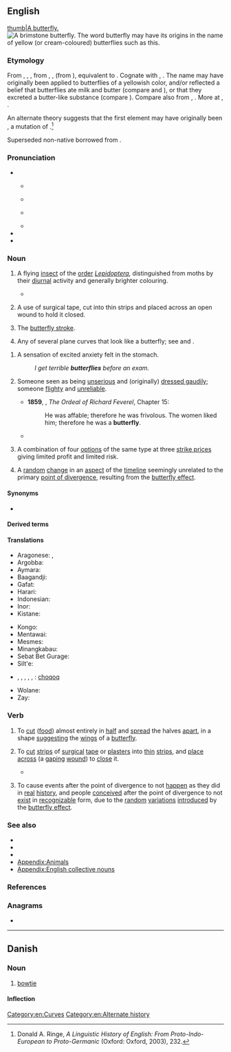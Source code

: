 ==English==
{{commons|Butterfly}}
{{was wotd|2006|January|23}}
{{wikipedia}}
[[image:Polygonia c-album Weinsberg 20070818.jpg|thumb|A butterfly.]]
[[File:Gonepteriyx rhamni.jpg|thumb|A [[w:brimstone butterfly|brimstone butterfly]]. The word ''butterfly'' may have its origins in the name of yellow (or cream-coloured) butterflies such as this.]]

===Etymology===
From {{inh|en|enm|buterflie}}, {{m|enm|butturflye}}, {{m|enm|boterflye}}, from {{inh|en|ang|butorflēoge}}, {{m|ang|buttorflēoge}}, {{m|ang|buterflēoge}} (from {{m|ang|butere||butter}}), equivalent to {{compound|en|butter|fly}}. Cognate with {{cog|nl|botervlieg}}, {{cog|de|Butterfliege||butterfly}}. The name may have originally been applied to butterflies of a yellowish color, and/or reflected a belief that butterflies ate milk and butter (compare {{cog|de|Molkendieb||butterfly|lit=whey thief}} and {{cog|nds|Botterlicker||butterfly|lit=butter-licker}}), or that they excreted a butter-like substance (compare {{cog|nl|boterschijte||butterfly|lit=butter-shitter}}). Compare also {{cog|de|Schmetterling}} from {{m|de|Schmetten||cream}}, {{cog|nds-de|Bottervögel|t=butterfly|lit=butter-fowl}}. More at {{l|en|butter}}, {{l|en|fly}}.

An alternate theory suggests that the first element may have originally been {{m|ang||butor-|beater}}, a mutation of {{m|ang|bēatan||to beat}}.<ref>Donald A. Ringe, ''A Linguistic History of English: From Proto-Indo-European to Proto-Germanic'' (Oxford: Oxford, 2003), 232.</ref>

Superseded non-native {{noncog|enm|papilion|t=butterfly}} borrowed from {{noncog|fro|papillon|t=butterfly}}.

===Pronunciation===
* {{IPA|en|/ˈbʌtə(ɹ)flaɪ/}}
** {{a|US|CA}} {{IPA|en|[ˈbʌɾɚflaɪ]}}
** {{audio|en|en-ca-butterfly.ogg|Audio (CA)}}
** {{a|UK}} {{IPA|en|[ˈbʌtəflaɪ]}}
** {{audio|en|En-uk-a butterfly.ogg|Audio (RP)}}
* {{audio|en|en-au-butterfly.ogg|Audio (AU)}}
* {{rhymes|en|aɪ}}

===Noun===
{{en-noun}}

# {{senseid|en|Q11946202}}A flying [[insect]] of the [[order]] ''[[Lepidoptera]]'', distinguished from moths by their [[diurnal]] activity and generally brighter colouring. {{defdate|from 11th c.}}
#* {{RQ:Lawrence Phoenix|chapter=[Autobiographical Fragment]|page=836|passage=It is true. I am like a '''butterfly''', and I shall only live a little while.}}
# {{lb|en|medicine|attributive}} A use of surgical tape, cut into thin strips and placed across an open wound to hold it closed.
#: {{ux|en|'''butterfly''' tape; '''butterfly''' bandage; '''butterfly''' strips}}
# {{senseid|en|Q245249}}{{lb|en|swimming}} The [[butterfly stroke]]. {{defdate|from 20th c.}}
# Any of several plane curves that look like a butterfly; see {{w|Butterfly curve (transcendental)}} and {{w|Butterfly curve (algebraic)}}. [[Category:en:Curves]]
[[Category:en:Alternate history]]
# {{lb|en|in plural}} A sensation of excited anxiety felt in the stomach.
#: ''I get terrible '''butterflies''' before an exam.''
# {{lb|en|now|rare}} Someone seen as being [[unserious]] and (originally) [[dress#Verb|dressed ]] [[gaudily]]; someone [[flighty]] and [[unreliable]]. {{defdate|from 17th c.}}
#* '''1859''', {{w|George Meredith}}, ''The Ordeal of Richard Feverel'', Chapter 15:
#*: He was affable; therefore he was frivolous. The women liked him; therefore he was a '''butterfly'''.
#* {{quote-book|en|year=1897|author=Henry James|title=What Maisie Knew|passage=The day came indeed when her breathless auditors learnt from her in bewilderment that what ailed him was that he was, alas, simply not serious. Maisie wept on Mrs. Wix's bosom after hearing that Sir Claude was a '''butterfly'''{{nb...}}.}}
# {{lb|en|finance}} A combination of four [[option]]s of the same type at three [[strike price]]s giving limited profit and limited risk.
# {{lb|en|[[alternate history]]}} A [[random]] [[change]] in an [[aspect]] of the [[timeline]] seemingly unrelated to the primary [[point of divergence]], resulting from the [[butterfly effect]].
#: {{ux|en|One potential '''butterfly''' could be JFK having another son the year after the POD instead of a daughter.}}

====Synonyms====
* {{l|en|lep}}

====Derived terms====
{{der3|en|butterflies in one's stomach
|[[butterfly agave]] ({{taxlink|Agave potatorum|species}})
|butterfly ballot
|butterfly banners
|{{vern|butterfly bat}} ({{taxlink|Glauconycteris variegata|species|ver=200622}})
|butterfly bomb
|{{l|en|butterfly bush}} (see [[buddleia]] or [[buddleja]])
|butterfly chair
|[[butterfly clam]] ({{taxlink|Ellipsaria lineolata|species|ver=200622}})
|{{l|en|butterfly collector}} (see [[lepidopterist]] or [[lepidopterology]])
|{{vern|butterfly cod}} ({{taxlink|Pterois|genus|ver=200622}} spp.)
|[[butterfly crab]] ({{taxlink|Cryptolithodes typicus|species}})
|butterfly dam
|butterfly damper
|butterfly effect
|[[butterfly fish]]
|{{vern|butterfly flower}} (see [[schizanthus]])
|butterfly hinge
|butterfly keyboard
|butterfly knife
|butterfly knot
|{{vern|butterfly lily}} ({{taxlink|Hedychium coronarium|species|ver=200622}})
|{{vern|butterfly mussel}}
|butterfly needle
|butterfly net
|{{l|en|butterfly nut}} ([[wing nut]])
|{{vern|butterfly orchid}}
|butterfly pea
|{{vern|butterfly plant}} ({{taxlink|Carallia brachiata|species|ver=200622}})
|[[butterfly ray]] ({{taxlink|Gymnuridae|family}})
|{{vern|butterfly shell}}
|butterfly stitch
|{{l|en|butterfly stroke}} (swimming)
|butterfly table
|{{vern|butterfly tulip}}
|butterfly valve
|[[butterfly weed]] (''{{ll|mul|Asclepias tuberosa}}'')
|butterfly window
|float like a butterfly
|[[peacock butterfly]]
|social butterfly
}}

====Translations====
<!-- The names of some of the following languages seem a bit spurious; this probably needs to be dealt with eventually. -->
{{trans-top|id=Q11946202|insect}}
{{multitrans|data=
* Abaza: {{tt|abq|лымхӏарыгӏв}}
* Abkhaz: {{tt|ab|аԥарԥалыкь}}, {{tt|ab|ахьчԥаԥыр|alt=ахьчҧаҧыр}}
* Acatepec Me'phaa: {{tt|tpx|pi̱jpí}}
* Adja: {{tt|ajg|pkolinouhoin}}
* Adnyamathanha: {{tt|adt|vurruka}}
* Adyghe: {{tt|ady|хьэтӏрэпӏый}} {{qualifier|Shapsug}}, {{tt|ady|хьампӏырашъу}} {{qualifier|Temgoy}}, {{tt|ady|хьэнтӏэрэпӏый}} {{qualifier|Abzakh}}
* Afrikaans: {{tt|af|skoenlapper}}
* Ainu: {{tt|ain|ヘポラㇷ゚|tr=heporap}}, {{tt|ain|マレゥレゥ|tr=marewrew}}
* Akan:
*: Twi: {{tt|ak|afafantɔ}}
* Alabama: {{tt|akz|hakchoopàalpa}}
* Albanian: {{tt+|sq|flutur|f}}
* Amharic: {{tt|am|ቢራቢሮ}}
* Amis: {{tt|ami|adipangpang}}, {{tt|ami|'adipangpang}}
* Angami: {{tt|njm|zopruo}}
* Antillean Creole: {{tt|gcf|papiyòt}}
* Apache:
*: Western Apache: {{tt|apw|doolé}}
* Arabic: {{tt+|ar|فَرَاشَة|f}}
*: Algerian Arabic: {{t|arq|بوفرفطو}}, {{t|arq|بابيو}}
*: Egyptian Arabic: {{tt|arz|ابو دقيق|m|tr=ʾabu diʾīʾ}}, {{tt|arz|فراش|m|tr=farāš}}
*: Gulf Arabic: {{tt|afb|طرفشانة|m|tr=ṭerfešāna}}
*: Hijazi Arabic: {{tt|acw|فراشة|f|tr=farāša}}
*: Moroccan Arabic: {{tt|ary|فراشة|f|tr=farāša}}, {{t|ary|فرططو|m|tr=farṭuṭṭu}}
*: Tunisian Arabic: {{tt|aeb|فرططو|tr=farṭaṭṭu}}
* Aragonese: {{tt|an|paxarela|f}}, {{tt|an|volandrina|f}}, {{tt|an|palometa|f}}, {{tt|an|pamparola|f}}, {{tt|an|bombolón|m}}
* Araki: {{tt|akr|p̈ep̈e}}
* Arapaho: {{tt|arp|nihˀoːteibeihiː}}
* Armenian: {{tt+|hy|թիթեռ}}, {{tt|hy|մաշկաթիթեղ}} {{qualifier|dialectal}}
*: Old Armenian: {{tt|xcl|թիթեռն}}
* Aromanian: {{tt|rup|flituru|m}}
* Assamese: {{tt|as|পখিলা}}
* Asturian: {{tt+|ast|mariposa|f}}, {{tt+|ast|pumarina|f}}, {{t+|ast|caparina|f}}
* Ateso: {{tt|teo|eporiporit}}
* Atikamekw: {{tt|atj|kwakwapicic}}
* Avar: {{tt|av|кӏалкӏучӏ|sc=Cyrl}}
* Aymara: {{tt|ay|pilpintu}}
* Azerbaijani: {{tt+|az|kəpənək}}, {{tt+|az|pərvanə}}
* Balinese: {{tt|ban|kupu-kupu}}
* Bambara: {{tt|bm|dimago}}, {{tt|bm|npɛrɛnpɛrɛ}}, {{tt|bm|nfirinfirin}}, {{tt|bm|afúntúnkpεkpε}}
* Bandjalang: {{tt|bdy|banjalahm}}
* Baniwa: {{tt|bwi|makaru}}
* Barngarla: {{t|bjb|bilyilya}}
* Bashkir: {{tt|ba|күбәләк}}
* Basque: {{tt+|eu|tximeleta}}, {{tt+|eu|pinpilinpauxa}}, {{tt+|eu|inguma}}, {{tt|eu|marisorgin}}, {{tt+|eu|pinpirin}}, {{tt+|eu|jainkoilo}}, {{tt|eu|txipirrita}}
* Bats: {{tt|bbl|პეპელ}}
* Bau Bidayuh: {{tt|sne|karimunuo}}
* Belarusian: {{tt+|be|матылёк|m}}, {{tt|be|маты́ль|m}}
* Bengali: {{tt+|bn|প্রজাপতি}}
* Bikol Central: {{tt|bcl|kalibangbang}}
* Binukid: {{tt|bkd|kalibangbang}}
* Bislama: {{t|bi|nambembe}}
* Bouyei: {{tt|pcc|mbucmbax}}
* Breton: {{tt+|br|balafenn|f}}
* Brooke's Point Palawano: {{tt|plw|babang}}
* Bulgarian: {{tt+|bg|пеперу́да|f}}
* Burmese: {{tt+|my|လိပ်ပြာ|sc=Mymr}}
* Buryat: {{tt|bua|эрбээхэй}}
* Caddo: {{tt|cad|banús}}
* Carrier: {{tt|crx|tsangwelht'ah}}
* Catalan: {{tt+|ca|papallona|f}}, {{qualifier|dialectal|dated}} {{tt+|ca|papalló|m}}, {{qualifier|dialectal}} {{tt|ca|papaió|m}}, {{qualifier|dialectal}} {{tt|ca|babaiana|f}}, {{qualifier|dialectal}} {{tt+|ca|paloma|f}}, {{qualifier|dialectal}} {{tt+|ca|palometa|f}}
* Cebuano: {{tt|ceb|alibangbang}}, {{tt|ceb|kabakaba}}
* Central Atlas Tamazight: {{tt|tzm|ⵉⴱⵍⵉⵍⵍⵉ}}
* Central Dusun: {{tt|dtp|kolibambang}}
* Central Mazahua: {{tt|maz|xefi}}
* Central Sierra Miwok: {{tt|csm|hól·ok·iṭiwa-}}
* Ch'orti': {{tt|caa|pehpem}}, {{tt|caa|pehpim}}
* Chamicuro: {{tt|ccc|kamajto}}
* Chamorro: {{tt|ch|ababang}}
* Chechen: {{tt|ce|полла|sc=Cyrl}}
* Cheke Holo: {{tt|mrn|naʼalo}}
* Cherokee: {{tt|chr|ᎧᎹᎹ}}
* Cheyenne: {{tt|chy|hevávȧhkema}}
* Chichicapan Zapotec: {{tt|zpv|bidxiidxi}}
* Chinese:
*: Cantonese: {{tt|yue|蝴蝶|tr=wu4 dip6-2|sc=Hani}}
*: Dungan: {{tt|dng|хўте}}
*: Gan: {{tt|gan|蝴蝶|tr=fu4 tiet}}
*: Hakka: {{tt|hak|揚蝶仔|sc=Hani}}, {{tt|hak|扬蝶仔|tr=yòng-ya̍k-é, yòng-ya̍p-é|sc=Hani}}
*: Jin: {{tt|cjy|蝴蝶|tr=hu1 dieh5}}
*: Mandarin: {{tt+|cmn|蝴蝶|tr=húdié|sc=Hani}}
*: Min Dong: {{tt|cdo|蝴蝶|tr=hù-diĕk|sc=Hani}}
*: Min Nan: {{tt+|nan|蝶仔|tr=ia̍h-á}}, {{tt+|nan|蝴蝶|tr=ô͘-tia̍p|sc=Hani}}, {{tt+|nan|尾蝶|tr=bóe-ia̍h, bé-ia̍h|sc=Hani}}, {{tt|nan|尾蝶仔|tr=bóe-ia̍h-á, bé-ia̍h-á|sc=Hani}}, {{tt|nan|蝶婆|tr=ia̍h-pô|sc=Hani}}
*: Wu: {{tt|wuu|蝴蝶|tr=hhu diq|sc=Hani}}
*: Xiang: {{tt|hsn|蝴蝶|tr=fu2 tie6}}
* Chipewyan: {{tt|chp|yágoli}}
* Choctaw: {{tt|cho|hatapushik}}
* Chol: {{tt|ctu|pejpem}}
* Chukchi: {{tt|ckt|ӄопаԓготкочьын|tr=qopalgotkoč'yn}}
* Chuukese: {{tt|chk|nipwisipwis}}
* Chuvash: {{tt|cv|лӗпӗш}}
* Coatecas Altas Zapotec: {{tt|zca|mitet}}
* Cornish: {{tt|kw|tykki Duw|m}}
* Creek: {{tt|mus|tvffolupv}}
* Crimean Tatar: {{tt|crh|köbelek}}
* Cupeño: {{tt|cup|malvel}}
* Czech: {{tt+|cs|motýl|m}}
* Dakota: {{tt|dak|kimimina}}
* Danish: {{tt+|da|sommerfugl|c}}, {{tt|da|sommerflue}} {{qualifier|North Jutland}}, {{tt|da|skurvefugl}} {{qualifier|South Jutland}}
* Dargwa: {{tt|dar|къабулдан}}
* Darkinjung: {{tt|xda|burrudir}}
* Dharug: {{tt|xdk|burrudyara}}
* Dhivehi: {{tt|dv|ކޮކާ|sc=Thaa}}
* Dhuwal: {{tt|dwu|buurnba}}
* Dieri: {{tt|dif|karlipilhi}}
* Dolgan: {{tt|dlg|лөрүө|tr=lörüö}}
* Dupaningan Agta: {{tt|duo|lelle}}, {{tt|duo|lollo}}
* Dutch: {{qualifier|neutral}} {{tt+|nl|vlinder|m}}; {{qualifier|dated}} {{tt+|nl|kapel|f}}, {{tt|nl|pepel|m}}, {{tt|nl|vijfwouter|m}}; {{qualifier|archaic}} {{tt|nl|boterschijte|f}}, {{tt|nl|botervlieg|f}}, {{tt|nl|pennenvogel|m}}, {{tt+|nl|schoenlapper|m}}, {{tt|nl|zomervogel|m}}; {{qualifier|poetic}} {{tt|nl|fladderaar|m}}
* Eastern Bontoc: {{tt|ebk|fob-ollo}}
* Elfdalian: {{tt|ovd|fyörolder|m}}
* Emilian: {{tt|egl|parpàja|f}}
* Erzya: {{tt|myv|нимиляв}}
* Esperanto: {{tt+|eo|papilio}}
* Estonian: {{tt+|et|liblikas}}
* Evenki: {{tt|evn|лэрэдэ}}, {{tt|evn|авава}}
* Ewe: {{tt|ee|dyekpakpa}}
* Faroese: {{tt|fo|firvaldur|m}}, {{tt|fo|summarfuglur|m}}, {{tt|fo|fiðrildi|n}}
* Fijian: {{tt+|fj|bebe}}
* Finnish: {{tt+|fi|perhonen}}
* Fon: {{tt|fon|afúntúnkpεkpε}}, {{tt|fon|awɛwɛ}}
* French: {{tt+|fr|papillon|m}}
* Friulian: {{tt|fur|pavee|f}}
* Fula: {{tt|ff|pucharlar}} {{qualifier|Guinée Conakry}}, {{tt|ff|bidilallah}} {{qualifier|Mauritania}}, {{tt|ff|bedelallah}}, {{tt|ff|palapala}} {{qualifier|Sierra Leone}}, {{tt|ff|lilldeh}}
* Gagauz: {{tt|gag|kelebek}}
* Galician: {{tt+|gl|bolboreta|f}}, {{tt|gl|volvoreta|f}}, {{tt|gl|barboleta|f}}, {{tt|gl|avelaíña|f}}, {{tt|gl|andola|f}}, {{tt|gl|volalla|f}}
* Gamilaraay: {{tt|kld|balabalaa}}
* Gen: {{tt|gej|abèbe}}, {{tt|gej|abè}}, {{tt|gej|abey}}
* Georgian: {{tt+|ka|პეპელა}}
* German: {{tt+|de|Schmetterling|m}}, {{qualifier|poetic}} {{tt+|de|Falter|m}}, {{tt+|de|Tagfalter|m}}
*: Alemannic German: {{tt|gsw|Summervogel|m}}, {{tt|gsw|Fifalter|m}}
*: Pennsylvania German: {{tt|pdc|Fleddermaus|f}}
* Gong: {{tt|ugo|ลาบู้}}
* Gooniyandi: {{tt|gni|malimali}}
* Greek: {{tt+|el|πεταλούδα|f}}, {{tt+|el|ψυχή|f}}
*: Ancient: {{tt|grc|σητόδοκις|f}}, {{tt|grc|ψυχή|f}}
* Greenlandic: {{tt|kl|pakkaluaq}}, {{tt|kl|utsuppaluaq}}
* Guaraní: {{tt|gn|panambi}}
* Guerrero Amuzgo: {{tt|amu|kítzë}}
* Gujarati: {{tt|gu|પતંગિયું|n}}, {{tt|gu|ફૂદું|n}}
* Gutnish: {{tt|gmq-gut|fjädavall|m}}, {{tt|gmq-gut|fjädurhalldi|m}}, {{tt|gmq-gut|fjädaralld|m}}
* Hadiyya: {{tt|hdy|birabira}}
* Haitian Creole: {{tt|ht|papiyon}}
* Haiǁom: {{tt|hgm|abuxare}}
* Hausa: {{tt|ha|balebale}}, {{tt|ha|bude littafi}}, {{tt|ha|malam bu'de littafi}}
* Hawaiian: {{tt|haw|pulelehua}}
* Hebrew: {{tt+|he|פַּרְפַּר|m|tr=parpar}}
* Heiltsuk: {{tt|hei|hḷúlu}}
* Hidatsa: {{tt|hid|abóoga}}
* Higaonon: {{t|mba|alibangbang}}
* Hiligaynon: {{tt|hil|alibangbang}}
* Hindi: {{tt+|hi|तितली|f}}
* Hopi: {{tt|hop|masivie}}, {{tt|hop|poliwe}}
* Huichol: {{tt|hch|kɨpí}}
* Hungarian: {{tt+|hu|pillangó}}, {{tt+|hu|lepke}}
* Hupa: {{tt|hup|kidiwisčeˀ}}
* Icelandic: {{tt+|is|fiðrildi|n}}
* Idi: {{tt|idi|kwendere}}
* Ido: {{tt+|io|papiliono}}
* Igbo: {{tt|ig|olookolombooka}}
* Ila: {{tt|ilb|inkongolo}}, {{tt|ilb|sikapempenya}}
* Ilocano: {{tt|ilo|kulibangbang}}
* Indonesian: {{tt+|id|kupu-kupu}}, {{tt|id|rama-rama}}
* Ineseño: {{tt|inz|ˀayatulutul}}
* Ingush: {{tt|inh|кӏормац}}
* Interlingua: {{tt|ia|papilion}}
* Inuktitut: {{tt|iu|ᑕᕐᕋᓕᑭᑖᖅ|sc=Cans}}
* Inupiaq: {{tt|ik|taqalukisaq}}
* Irish: {{tt+|ga|féileacán|m}}
* Italian: {{tt+|it|farfalla|f}}
* Italiot Greek: {{tt|grk-ita|ajarài|n}}
* Itelmen: {{tt|itl|вэвэчӽ|tr=vevečχ}}
* Ivatan: {{t|ivv|kodibabang}}
* Jakaltek: {{tt|jac|nam}}
* Japanese: {{tt+|ja|蝶々|tr=ちょうちょう, chōchō}}, {{tt+|ja|蝶|tr=ちょう, chō}}, {{tt+|ja|蝴蝶|tr=こちょう, kochō}}, {{tt+|ja|チョウ|tr=chō|sc=Jpan}}
* Jarawa: {{tt|anq|peʈpel}}
* Javanese: {{tt+|jv|kupu}}
* Kabardian: {{tt|kbd|хьэндырабгъуэ}}
* Kabuverdianu: {{tt|kea|gorgoleta}}
* Kabyle: {{tt|kab|aferṭeṭṭu|m}}
* Kalagan: {{tt|kqe|karibangbang}}
* Kalmyk: {{tt|xal|эрвәкә|sc=Cyrl}}
* Kamba: {{tt|kam|kimbalut'ya}}
* Kanakanabu: {{tt|xnb|ta'anna}}
* Kannada: {{tt+|kn|ಚಿಟ್ಟೆ}}, {{tt+|kn|ಹಾತೆ}}
* Kapampangan: {{tt|pam|talúbang}}
* Karachay-Balkar: {{tt|krc|дибилдирик}}, {{tt|krc|гёбелекке}}
* Karaim: {{tt|kdr|kebalak}}
* Karakalpak: {{tt|kaa|gu‘belek}}
* Karelian: {{tt|krl|liipukkaine}}
* Karok: {{tt|kyh|xatimniim}}
* Kashmiri: {{tt|ks|پَنہٕ پونٛپُر}}
* Kashubian: {{tt|csb|mòtil|m}}
* Kaurna: {{tt|zku|pilyapilya}}
* Kazakh: {{tt|kk|елбелек}}, {{tt|kk|кёбелек}}
* Khakas: {{tt|kjh|ӧрбекей}}, {{tt|kjh|хубаған}}
* Khmer: {{tt+|km|មេអំបៅ}}
* Kikuyu: {{tt|ki|kĩĩhuruta|c7}}
* Kimaragang: {{tt|kqr|kolibambang}}
* Klallam: {{tt|clm|ƛ̕aʔƛ̕ápt}}
* Koasati: {{tt|cku|hacokpalpa}}
* Komi-Permyak: {{tt|koi|бобув}}
* Kongo: {{tt|kg|lumbembambemba}}
* Konkani: {{tt|kok|tr=pakho}}
* Konni: {{tt|kma|kpanjabi}}
* Korean: {{tt+|ko|나비}}
* Krobu: {{tt|kxb|kutuu}}
* Kumyk: {{tt|kum|гюмелек}}, {{tt|kum|гёбелек}}
* Kunigami: {{tt|xug|タベールー|tr=tabērū}}
* Kurdish:
*: Central Kurdish: {{tt|ckb|پەپوولە}}
*: Northern Kurdish: {{tt+|kmr|pelatînk|f}}, {{tt|kmr|sepirek}}, {{tt+|kmr|pirpirok}}
* Kwanyama: {{tt|kj|onanga}}
* Kwara'ae: {{tt|kwf|bébe}}
* Kyrgyz: {{tt+|ky|көпөлөк}}
* Lachixío Zapotec: {{tt|zpl|biti}}
* Lak: {{tt|lbe|чӏимучӏали}}, {{tt|lbe|цӏицӏимкӏала}}
* Lakota: {{tt|lkt|kimimila}}
* Lamba: {{tt|lam|ici-pempele}}
* Lao: {{tt+|lo|ແມງກະເບື້ອ}}
* Ladin: {{tt|lld|pavël|m}}
* Latgalian: {{tt|ltg|tauriņs|m}}, {{tt|ltg|lipiņs|m}}
* Latin: {{tt+|la|pāpiliō|m}}
* Latvian: {{tt|lv|taurenis}}
* Lenje: {{tt|leh|limpempele}}
* Lezgi: {{tt|lez|чепелукь}}
* Limburgish: {{tt|li|zómmersvleeg|f}}
* Limos Kalinga: {{tt|kmk|kullapoy}}
* Lingala: {{tt|ln|kipouzala|c9a|c10a}}, {{tt|ln|mpornboli|c9|c10}}
* Lithuanian: {{tt+|lt|drugys|m}}, {{tt|lt|drugelis|m}}, {{tt|lt|peteliškė|f}}
* Livonian: {{tt|liv|libālabā}}, {{tt|liv|liblabbiņ}}, {{tt|liv|liepālinki}}, {{tt|liv|liepālind}}
* Lombard: {{tt|lmo|parpai|m}}
* Low German:
*: Dutch Low Saxon: {{tt|nds-nl|pennevoegel}} {{qualifier|Achterhoeks|Drents|Sallands|Stellingwerfs|Twents|Urkers|Veluws}}, {{tt|nds-nl|vlinder}} {{qualifier|Achterhoeks|Drents|Gronings|Sallands|Stellingwerfs|Twents|Veluws}}; {{tt|nds-nl|bottervliege}} {{qualifier|Gronings|Sallands}}, {{tt|nds-nl|bottervoegel}} {{qualifier|Gronings|Sallands|Twents}}, {{tt|nds-nl|kepelle}} {{qualifier|Twents|Veluws}}, {{tt|nds-nl|zoemervoegel}} {{qualifier|Achterhoeks|Twents}}
*: German Low German: {{tt|nds-de|Bottervagel|m}}, {{tt|nds-de|Sommervagel|m}}; {{tt|nds-de|Botterlicker|m}}, {{tt|nds-de|Fleerling|m}}; {{tt|nds-de|Sommerlott|m}}; {{tt|nds-de|Pennvogel|m}}, {{tt|nds-de|Bottervögel|m}}
* Luba-Kasai: {{tt|lua|bulubulu}}
* Lubuagan Kalinga: {{tt|knb|kullapoy}}
* Luganda: {{tt|lg|ekiwojjolo|c7|c8}}
* Luhya: {{tt|luy|likuyukuyu}}
* Luo: {{tt|luo|oguyo}}
* Luxembourgish: {{tt+|lb|Päiperlek|m}}, {{tt|lb|Mëllerchen|m}}, {{tt|lb|Millermoler|m}}
{{trans-mid}}
* Maasai: {{tt|mas|ɔsámpúrimpúri}}
* Macanese: {{tt|mzs|copo-copo}}
* Macedonian: {{tt|mk|пеперутка|f}}, {{tt|mk|пеперуга|f}}
* Majang: {{tt|mpe|bimbilo}}
* Malagasy: {{tt+|mg|lolo}}
* Malay: {{tt|ms|kupu-kupu}}, {{tt|ms|rama-rama}}
* Malayalam: {{tt+|ml|ചിത്രശലഭം}}, {{tt+|ml|പൂമ്പാറ്റ}}
* Maltese: {{tt|mt|farfett|m}}
* Mam: {{tt|mam|paki'l}}
* Manchu: {{tt|mnc|ᡤᡝᡶᡝᡥᡝ}}
* Mandingo: {{tt|man|vrievran}}
* Mandinka: {{tt|mnk|firifiroo}}
* Manobo: [[kelivangbang]]
* Mansaka: {{tt|msk|karibangbang}}
* Mansi: {{tt|mns|ла̄панты}}
* Manx: {{tt|gv|foillycan|m}}, {{tt|gv|follican|m}}, {{tt|gv|folican|m}}
* Maori: {{tt|mi|pēpepe}}, {{tt|mi|pepeke}}, {{tt|mi|pūrerehua}}, {{t|mi|wairua atua}}
* Mapudungun: {{tt|arn|jampvzkeñ}}
* Maranao: {{tt|mrw|paroparo}}
* Marathi: {{tt|mr|फुलपाखरू|n}}
* Mari:
*: Eastern Mari: {{tt|chm|лыве}}
* Masbatenyo: {{tt|msb|kulibangbang}}
* Matbat: {{tt|xmt|bimbompu}}
* Mauritian Creole: {{tt|mfe|papiyon}}
* Maykulan: {{tt|mnt|pardirr}}
* Mazanderani: {{tt|mzn|پاپلی|tr=pâpëli}}
* Mekeo: {{tt|mek|fefe}}, {{tt|mek|fefe-fefe}}, {{tt|mek|pepeo}} {{qualifier|West Mekeo}}
* Mende: {{tt|men|buwa}}
* Mi'kmaq: {{tt|mic|mimiges|an}}
* Middle Dutch: {{tt|dum|vīveltre}}
* Middle English: {{tt|enm|buterflie}}
* Middle High German: {{tt|gmh|vīvalter}}
* Mingo: {{tt|iro-min|utsiˀtsnôwê}}
* Mingrelian: {{tt|xmf|ფარფალი}}
* Mirandese: {{tt|mwl|paixarina|f}}
* Miwok: [[kiṭīlah]]
* Miyako: {{tt|mvi|チョーチョー|tr=chōchō}}
* Mohawk: {{tt|moh|tsiktsinēnsawen}}
* Moksha: {{tt|mdf|мелав}}
* Mongolian: {{tt+|mn|эрвээхэй}}
* Montagnais: {{tt|moe|kuakuapishish}}
* Montana Salish: {{tt|fla|kʷelùlegu}}
* Moore: {{tt|mos|pilimpiko}}, {{tt|mos|abaga}}
* Mopan Maya: {{tt|mop|pempem}}
* Motu: {{tt|meu|kau-bebe}}
* Mudburra: {{tt|dmw|marlimarlirni}}
* Muong: {{tt|mtq|bươm bưởm}}
* Murrinh-Patha: {{tt|mwf|manman}}
* Nafaanra: {{tt|nfr|kaambɛɛlɛ}}
* Nahuatl:
*: Central: {{tt|nhn|papalotl}}
*: Central Huasteca: {{tt|nch|papalotl}}
*: Classical: {{tt|nci|papalotl}}
*: Coatepec: {{tt|naz|papalu}}
*: Cosoleacaque: {{tt|nhk|me̱me}}
*: Guerrero: {{tt|ngu|papalotl}}
*: Morelos: {{tt|nhm|papalotl}}
*: Tetelcingo: {{tt|nhg|pöpölutl}}
*: Western Huasteca: {{tt|nhw|papalotl}}
*: Zacatlán-Ahuacatlán-Tepetzintla: {{tt|nhi|papalotl}}
* Nanai: {{tt|gld|кокони|tr=kokoni}}, {{tt|gld|чакини|tr=čakini}}
* Nanticoke: {{tt|nnt|aumawncohunt}}
* Narungga: {{t|nnr|billalya}}
* Nauruan: {{tt|na|iyewaeoe}}
* Navajo: {{tt|nv|kʼaalógii}}
* Neapolitan: {{tt|nap|palomma|f}}
* Nepali: {{tt|ne|पुतली (putlii)}}
* Ngaju: {{tt|nij|kakupo}}
* Ngarrindjeri: {{tt|nay|lompalampi}}, {{t|nay|ngartari}}
* Ngiyambaa: {{tt|wyb|pilyu-pilyuka}}
* Nogai: {{tt|nog|куьпелек}}
* Norman: {{tt|nrf|papillote|f}} {{qualifier|Jersey}}
* Northern Catanduanes Bicolano: {{tt|cts|karibangbang}}
* Northern Kankanay: {{tt|xnn|palikwawa}}
* Northern Ndebele: {{tt|nd|ivevane|c5|c6}}
* Northern Paiute: {{tt|pao|tsoapu}}
* Northern Pomo: {{tt|pej|ʔuytʰoktok}}
* Northern Sotho: {{tt|nso|serurubele}}
* Norwegian:
*: Bokmål: {{tt+|nb|sommerfugl|m}}
*: Nynorsk: {{tt|nn|sommarfugl|m}}, {{tt|nn|sumarfugl|m}}, {{tt+|nn|fivreld|n}}, {{tt+|nn|fivrelde|n}}, {{tt|nn|marihøne|f}} {{qualifier|some dialects}}
* Nyunga: {{tt|nys|bataplai}}, {{tt|nys|bindi bindi}}, {{tt|nys|ban-ban}}
* Nzadi: {{tt|nzd|ipááfǔl}}
* Nǀuu: {{tt|ngh|purukutsi}}
* O'odham: {{tt|ood|hohokimal}}
* Occitan: {{tt+|oc|parpalhòl|m}}, {{tt|oc|parpalhòc|m}}, {{tt+|oc|parpalhon|m}}
* Ojibwe: {{tt|oj|memengwaa}}
* Okinawan: {{tt|ryu|はべる|tr=haberu}}
* Old English: {{tt+|ang|fīfealde|f}}, {{tt|ang|buterflēoge|f}}
* Old High German: {{tt|goh|fīfaltra}}, {{tt|goh|fīfaltara}}
* Old Norse: {{tt|non|fīfrildi}}
* Old Saxon: {{tt|osx|fīfoldara}}
* Otomi:
*: Mezquital: {{tt|ote|tu̱mu̱}}
* Oriya: {{tt+|or|ପ୍ରଜାପତି}}
* Oromo: {{tt|om|biillaacha}}
* Ossetian: {{tt|os|гӕлӕбу}}
* Paiwan: {{tt|pwn|kalidrungudrungulj}}
* Palantla Chinantec: {{tt|cpa|chi²tsǿ²}}
* Palauan: {{tt|pau|bangikoi}}
* Papiamentu: {{tt|pap|barbulètè}}, {{tt|pap|barbulèt}}
* Pashto: {{tt|ps|شاپرک|m|tr=šāparák}}, {{tt+|ps|پروانه|f|tr=parwāná}}, {{tt|ps|پتنګ|m|tr=patáng}}
* Persian: {{tt+|fa|پروانه|tr=parvâne}}, {{tt|fa|پرپروک|tr=perperuk}}, {{tt+|fa|شوپرک|tr=šowparak}} {{qualifier|[[Dari]]}}
* Phuthi: {{tt|bnt-phu|sirûrûbëlë|c7|c8}}
* Pipil: {{tt|ppl|papalut}}
* Pirahã: {{tt|myp|sibíoí}}
* Pitjantjatjara: {{tt|pjt|pinta-pinta}}
* Plains Cree: {{tt|crk|ᑲᒫᒪᐠ}}, {{tt|crk|kamâmak}}
* Plautdietsch: {{tt|pdt|Sommavoagel|n}}
* Polish: {{tt+|pl|motyl|m}}
* Portuguese: {{tt+|pt|borboleta|f}}, {{tt+|pt|panapaná|m}} {{qualifier|Brazil}}
* Punjabi: {{tt|pa|ਤਿਤਲੀ|f}}
* Purepecha: {{tt|pua|parakata}}
* Quechua: {{tt|qu|pillpintu}}
* Romani: {{tt|rom|lepetka}}
* Romanian: {{tt+|ro|fluture|m}}
* Romansch: {{tt|rm|spler|m}}, {{tt|rm|tgiralla|f}}, {{tt|rm|tschitta|f}}
* Russian: {{tt+|ru|ба́бочка|f}}, {{tt+|ru|мотылёк|m}}, {{tt+|ru|моты́ль|m}}
* Rwanda-Rundi:
*: Kinyarwanda: {{tt|rw|ikinyugunyugu|c7|c8}}
* S'gaw Karen: {{tt|ksw|စီးကပ့ၤ}}, {{tt|ksw|စီၤကပ့ၤ}}
* Saanich: {{tt|str|sk̕ʷəw̕lex̣əʔ}}
* Sami:
*: Kildin Sami: {{tt|sjd|а̄льп}}
*: Northern Sami: {{tt|se|beaiveloddi}}
* Samoan: {{tt|sm|pepe}}
* Sanskrit: {{tt+|sa|पतंगम}}, {{tt+|sa|शलभ|m}}
* Santali: {{tt|sat|ᱯᱤᱯᱲᱤᱚᱝ|sc=Olck}}
* Saramaccan: {{tt|srm|adömítö}}, {{tt|srm|azöbítötö}}
* Sardinian: {{tt|sc|mariavolavola|m}}
* Saterland Frisian: {{tt|stq|Flitterke|f}}
* Scanian: {{tt|gmq-scy|sømmarfuğl|m}}
* Scots: {{tt|sco|butterflee}}
* Scottish Gaelic: {{tt|gd|dearbadan-de|m}}, {{tt+|gd|dealan-dè|m}}
* Serbo-Croatian:
*: Cyrillic: {{tt|sh|ле̏птӣр|m|sc=Cyrl}}
*: Roman: {{tt+|sh|lȅptīr|m}}
* Seri: {{tt|sei|seenel}}
* Seychellois Creole: {{tt|crs|papiyon}}
* Sherpa: {{t|xsr|བ་ལིབ}}
* Shipibo-Conibo: {{tt|shp|pempén}}
* Shona: {{tt|sn|shavishavi}}
* Shoshone: {{tt|shh|a'yapodoongi}}, {{tt|shh|a'ipputoonkih}} {{qualifier|Western Shoshoni}}
* Sicilian: {{tt+|scn|parpagghiuni|m}}
* Sidamo: {{tt|sid|bilach'a}}
* Silesian: {{tt|szl|szmaterlok|m}}
* Sindhi: {{tt+|sd|پوپٽ|m|tr=popaṭu}}
* Sinhalese: {{tt|si|සමනළ}}, {{tt|si|සමනලයා}}
* Slovak: {{tt+|sk|motýľ|m}}
* Slovene: {{tt+|sl|metulj|m}}
* Somali: {{tt|so|balanbaalis|f}}, {{tt|so|babbisjinni|m}}
* Sorbian:
*: Lower Sorbian: {{tt|dsb|mjatel|m}}
*: Upper Sorbian: {{tt|hsb|mjetel|m}}
* Sotho: {{tt|st|sororomele}}, {{tt+|st|serurubele}}
* Southern Altai: {{tt|alt|кӧбӧлӧк}}
* Southern Amami-Oshima: {{tt|ams|ハブぃラ|tr=habïra}}
* Southern Kalinga: {{tt|ksc|ullapoy}}
* Spanish: {{tt+|es|mariposa|f}}
* Sranan Tongo: {{tt|srn|kapelka}}
* Sumerian: {{tt|sux|𒄵|tr=giriš}}
* Sundanese: {{tt|su|kukupu}}
* Susu: {{tt|sus|chuani}}
* Svan: {{tt|sva|პერპელ}}
* Swahili: {{tt+|sw|kipepeo|c7|c8}}
* Swazi: {{tt|ss|luvivane|c11|c10}}
* Swedish: {{tt+|sv|fjäril|c}}, {{tt+|sv|dagfjäril|c}}
* Sylheti: {{tt|syl|ꠌꠇꠞ}}
* Tabasaran: {{tt|tab|ппазиппенд}}
* Tagalog: {{tt|tl|paruparo}}, {{tt|tl|mariposa}}
* Tagish: {{tt|tgx|lelā}}
* Tahitian: {{tt|ty|pepe}} {{qualifier|daytime}}, {{tt|ty|pūrehua}} {{qualifier|night}}
* Taita: {{tt|dav|kifurute}}
* Tajik: {{tt+|tg|шапалак}}, {{tt|tg|шабпара}}
* Tamil: {{tt+|ta|வண்ணத்துப்பூச்சி}}, {{tt+|ta|பட்டாம்பூச்சி}}
* Tat: {{tt|ttt|пелпелек|tr=pelpelek}}
* Tatar: {{tt+|tt|күбәләк}}
* Tausug: {{t|tsg|kabakaba}}
* Taíno: {{tt|tnq|tanama}}
* Tboli: {{tt|tbl|kbangi}}
* Telugu: {{tt|te|సీతాకోక చిలుక}}
* Tenango Otomi: {{tt|otn|tømø}}
* Tetum: {{tt|tet|kopukopu}}, {{tt|tet|kukulai}}
* Tewa: {{tt|tew|pojoaque}}
* Thai: {{tt+|th|ผีเสื้อ}}
* Tibetan: {{tt|bo|ཕྱེ་མ་ལེབ|sc=Tibt}}, {{tt|bo|ཕྱེ་ལེབ|sc=Tibt}}, {{tt|bo|ཅེམ་ཅེམ་མ}}
* Tigre: {{tt|tig|tsenblale}}
* Tigrinya: {{tt+|ti|ጽምብላሊዕ|sc=Ethi}}
* Tiruray: {{tt|tiy|kélibangbang}}
* Tiwi: {{tt|tiw|kwarikwaringa|f}}
* Tlingit: {{tt|tli|tleilóo}}
* Tofa: {{tt|kim|һебеген|tr=hebegen}}
* Tok Pisin: {{tt+|tpi|bataplai}}, {{tt|tpi|bembe}}
* Tongan: {{t|to|pepe}}
* Tsonga: {{tt|ts|phapharati}}
* Tswana: {{tt|tn|serurubele|c7}}
* Tundra Nenets: {{tt|yrk|ламбрё|tr=lambrjo}}
* Tupinambá: {{tt|tpn|panama}}
* Turkish: {{tt+|tr|kelebek}}
* Turkmen: {{tt|tk|kebelek}}
* Tuvan: {{tt|tyv|ховаган}}
* Tzotzil: {{tt|tzo|pepen}}
* Udi: {{tt|udi|pepalak}}, {{tt|udi|phephalak}}
* Udihe: {{tt|ude|гэптэ|tr=gəptə}}
* Udmurt: {{tt|udm|бубыли}}
* Ukrainian: {{tt+|uk|мете́лик|m}}
* Urdu: {{tt|ur|تتلی|f|tr=titlī}}
* Urubú-Kaapor: {{tt|urb|iyenye}}, {{tt|urb|yenjè}}
* Urum: {{tt|uum|гомалака}}, {{tt|uum|гӧбелек}}, {{tt|uum|гӧмелек}}, {{tt|uum|гӱбелек}}, {{tt|uum|кӱбелек}}
* Usila Chinantec: {{tt|cuc|a¹seg⁴}}
* Uyghur: {{tt|ug|كېپىنەك|sc=ug-Arab}}
* Uzbek: {{tt+|uz|kapalak}}
* Veps: {{tt|vep|lipkaine}}
* Vietnamese: {{tt+|vi|bươm bướm}}, {{tt+|vi|bướm}}
* Vilamovian: {{tt|wym|mulkiadrymuł|m}}
* Virgin Islands Creole: {{tt|vic|zanimo}}
* Volapük: {{tt+|vo|pab}}
* Vurës: {{tt|msn|rōm}}
* Võro: {{tt|vro|tsibiläne}}, {{tt|vro|liblik}}
* Walloon: {{tt+|wa|påwion|m}}
* Waray-Waray: {{tt|war|alibangbang}}, {{tt|war|rapudapo}}
* Warlpiri: {{tt|wbp|cinci-maɭu-maɭu}}
* Wastek: {{tt|hus|lemtutu}}
* Welsh: {{tt|cy|pilipala|m}}, {{qualifier|colloquial}} {{tt+|cy|pili-pala}}, {{qualifier|standard}} {{tt+|cy|iâr fach yr haf}}, {{tt+|cy|glöyn byw|m}}, {{tt|cy|pilipalod|m-p}}
* West Coast Bajau: {{tt|bdr|kelebambang}}
* West Flemish: {{tt|vls|vlienders|m}}
* West Frisian: {{tt+|fy|flinter|c}}
* White Hmong: {{tt|mww|npooj npaim}}
* Wik-Mungkan: {{tt|wim|konkoniyang}}
* Wik-Ngathana: {{tt|wig|kalpakalpay}}
* Wiradhuri: {{tt|wrh|buuja-buuja}}
* Wolaytta: {{tt|wal|mukaw}}
* Wolof: {{tt|wo|lëpp-lëpp bi}}
* Xhosa: {{tt|xh|ibhabhathane|c5|c6}}
* Yakut: {{tt|sah|лыах}}, {{tt|sah|урумэччи}}
* Yaqui: {{tt|yaq|baiseeboli}}
* Yiddish: {{tt|yi|זומער־פֿייגעלע|n}}, {{tt|yi|פֿלאַטערל|n}}, {{tt|yi|פּיאַטלינקע|f}}, {{t|yi|באַבעטשקע|f}}
* Yindjibarndi: {{tt|yij|gawarliwarli}}
* Yogad: {{t|yog|alibámban}}
* Yoruba: {{tt|yo|labalábá}}
* Yucatec Maya: {{tt|yua|péepen}}, {{tt|yua|peepem|alt=péepem}}
* Yup'ik: {{tt|esu|caqelngataq}}
* Yurok: {{tt|yur|werrp}}
* Yámana: {{tt|yag|yamostálla}}
* Zazaki: {{tt|zza|perperık|m}}, {{tt|zza|pılpılık}}, {{tt|zza|perpelek|f}}
* Zenzontepec Chatino: {{tt|czn|kwiylīxí}}
* Zhuang: {{tt|za|mbaj}}
* Zulu: {{tt+|zu|uvemvane|c11|c10}}
{{trans-bottom}}

{{trans-top|butterfly tape}}
* Czech: {{tt|cs|motýlek}}
* Finnish: {{tt|fi|perhoslaastari}}
{{trans-mid}}
* French: {{t|fr|pansement papillon|m}}
* Swahili: {{tt+|sw|kipepeo}}
}}<!-- close {{multitrans}} -->
{{trans-bottom}}

{{trans-see|id=Q245249|swimming stroke|butterfly stroke}}

{{checktrans-top}}
* Aragonese: {{t-check|an|birabolas}}, {{t-check|an|pitazana}}
* Argobba: {{t-check|agj|billambilloot}}
* Aymara: {{t-check|ay|taparacu}}
* Baagandji: {{t-check|drl|bilyululijga}}
* Gafat: {{t-check|gft|billambilloot}}
* Harari: {{t-check|har|billambilloot}}
* Indonesian: {{t-check|id|angiak}}
* Inor: {{t-check|ior|billambilloot}}
* Kistane: {{t-check|gru|billambilloot}}
{{trans-mid}}
* Kongo: {{t-check|kg|lumbebeba}}
* Mentawai: {{t-check|mwv|angiak}}
* Mesmes: {{t-check|mys|billambilloot}}
* Minangkabau: {{t-check|min|angiak}}
* Sebat Bet Gurage: {{t-check|sgw|billambilloot}}
* Silt'e: {{t-check|stv|billambilloot}}
* {{ttbc|crt}}, {{ttbc|crq}}, {{ttbc|mca}}, {{ttbc|mzh}}, {{ttbc|mtp}}, {{ttbc|wlv}}: [[choqoq]]
* Wolane: {{t-check|wle|billambilloot}}
* Zay: {{t-check|zwa|billambilloot}}
{{trans-bottom}}

===Verb===
{{en-verb}}

# {{lb|en|transitive}} To [[cut]] ([[food]]) almost entirely in [[half]] and [[spread]] the halves [[apart]], in a shape [[suggest]]ing the [[wing]]s of a [[#Noun|butterfly]].
#: {{ux|en|'''butterflied''' shrimp}}
#: {{ux|en|'''Butterfly''' the chicken before you grill it.}}
# {{lb|en|transitive}} To [[cut]] [[strip]]s of [[surgical]] [[tape]] or [[plaster]]s into [[thin]] [[strip]]s, and [[place]] [[across]] (a [[gaping]] [[wound]]) to [[close]] it.
#* {{quote-book|en|year=2006|author=Paul Garber|title=Newton's Force|page=256|passage=After everyone had obeyed his commands, the lieutenant motioned for two medics that now appeared to enter the room and attend to Dr. Carter. They bandaged him up, '''butterflying''' some of the deeper gashes and gave him a couple of shots.}}
# {{lb|en|transitive|of the [[point of divergence]] of an [[alternate history]] scenario}} To cause events after the point of divergence to not [[happen]] as they did in [[real]] [[history]], and people [[conceive]]d after the point of divergence to not [[exist]] in [[recognizable]] form, due to the [[random]] [[variation]]s [[introduce]]d by the [[butterfly effect]].
#: {{ux|en|Pearl Harbor not happening would've '''butterflied''' Taylor Swift.}}

===See also===
* {{l|en|caterpillar}}
* {{l|en|flutterby}}
* {{l|en|moth}}
* [[Appendix:Animals]]
* [[Appendix:English collective nouns]]

===References===
<references/>

===Anagrams===
* {{anagrams|en|a=beflrttuy|flutterby}}

{{topics|en|Butterflies|Insects|Swimming}}

----

==Danish==

===Noun===
{{da-noun|en|}}

# [[bowtie]]

====Inflection====
{{da-noun-infl|en|}}